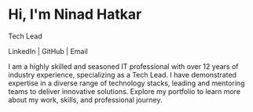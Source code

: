 # Hi, I'm Ninad Hatkar

Tech Lead

LinkedIn | GitHub | Email

I am a highly skilled and seasoned IT professional with over 12 years of industry experience, specializing as a Tech Lead. I have demonstrated expertise in a diverse range of technology stacks, leading and mentoring teams to deliver innovative solutions. Explore my portfolio to learn more about my work, skills, and professional journey.
